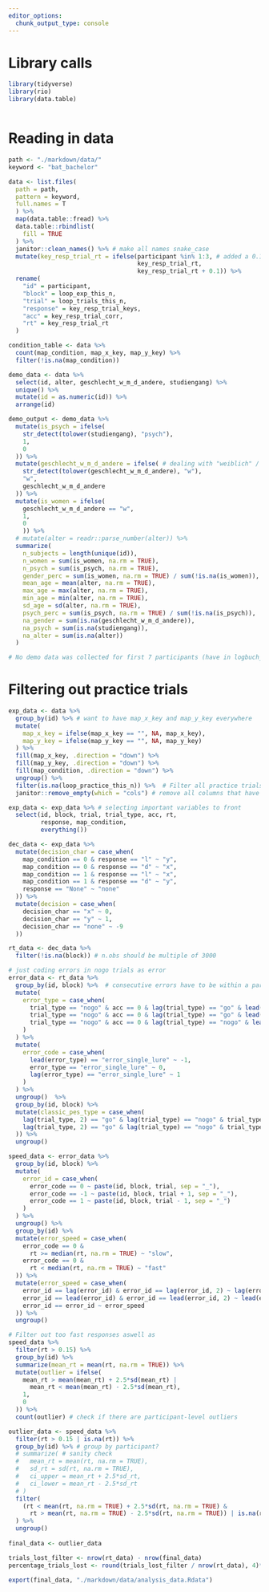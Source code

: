 ```yaml
---
editor_options:
  chunk_output_type: console
---
```

# Library calls
```r
library(tidyverse)
library(rio)
library(data.table)
```

```r

```

# Reading in data
```r
path <- "./markdown/data/"
keyword <- "bat_bachelor"

data <- list.files(
  path = path,
  pattern = keyword,
  full.names = T
  ) %>%
  map(data.table::fread) %>% 
  data.table::rbindlist(
    fill = TRUE
  ) %>% 
  janitor::clean_names() %>% # make all names snake_case
  mutate(key_resp_trial_rt = ifelse(participant %in% 1:3, # added a 0.1 dead time after first three participants
                                    key_resp_trial_rt,
                                    key_resp_trial_rt + 0.1)) %>% 
  rename(
    "id" = participant,
    "block" = loop_exp_this_n,
    "trial" = loop_trials_this_n,
    "response" = key_resp_trial_keys,
    "acc" = key_resp_trial_corr,
    "rt" = key_resp_trial_rt
  )
```

```r
condition_table <- data %>% 
  count(map_condition, map_x_key, map_y_key) %>% 
  filter(!is.na(map_condition))
```

```r
demo_data <- data %>% 
  select(id, alter, geschlecht_w_m_d_andere, studiengang) %>% 
  unique() %>% 
  mutate(id = as.numeric(id)) %>% 
  arrange(id)

demo_output <- demo_data %>% 
  mutate(is_psych = ifelse(
    str_detect(tolower(studiengang), "psych"),
    1,
    0
  )) %>% 
  mutate(geschlecht_w_m_d_andere = ifelse( # dealing with "weiblich" / "männlich"
    str_detect(tolower(geschlecht_w_m_d_andere), "w"),
    "w",
    geschlecht_w_m_d_andere
  )) %>% 
  mutate(is_women = ifelse(
    geschlecht_w_m_d_andere == "w",
    1,
    0
    )) %>% 
  # mutate(alter = readr::parse_number(alter)) %>% 
  summarize(
    n_subjects = length(unique(id)),
    n_women = sum(is_women, na.rm = TRUE),
    n_psych = sum(is_psych, na.rm = TRUE),
    gender_perc = sum(is_women, na.rm = TRUE) / sum(!is.na(is_women)),
    mean_age = mean(alter, na.rm = TRUE),
    max_age = max(alter, na.rm = TRUE),
    min_age = min(alter, na.rm = TRUE),
    sd_age = sd(alter, na.rm = TRUE),
    psych_perc = sum(is_psych, na.rm = TRUE) / sum(!is.na(is_psych)),
    na_gender = sum(is.na(geschlecht_w_m_d_andere)),
    na_psych = sum(is.na(studiengang)),
    na_alter = sum(is.na(alter))
  )

# No demo data was collected for first 7 participants (have in logbuch_ba.xlsx)
```

# Filtering out practice trials
```r
exp_data <- data %>% 
  group_by(id) %>% # want to have map_x_key and map_y_key everywhere
  mutate(
    map_x_key = ifelse(map_x_key == "", NA, map_x_key),
    map_y_key = ifelse(map_y_key == "", NA, map_y_key)
  ) %>% 
  fill(map_x_key, .direction = "down") %>% 
  fill(map_y_key, .direction = "down") %>% 
  fill(map_condition, .direction = "down") %>% 
  ungroup() %>% 
  filter(is.na(loop_practice_this_n)) %>%  # Filter all practice trials
  janitor::remove_empty(which = "cols") # remove all columns that have just NA, could also remove all empty rows aswell

exp_data <- exp_data %>% # selecting important variables to front
  select(id, block, trial, trial_type, acc, rt,
         response, map_condition,
         everything())
```

```r
dec_data <- exp_data %>% 
  mutate(decision_char = case_when(
    map_condition == 0 & response == "l" ~ "y",
    map_condition == 0 & response == "d" ~ "x",
    map_condition == 1 & response == "l" ~ "x",
    map_condition == 1 & response == "d" ~ "y",
    response == "None" ~ "none"
  )) %>% 
  mutate(decision = case_when(
    decision_char == "x" ~ 0,
    decision_char == "y" ~ 1,
    decision_char == "none" ~ -9
  ))
```

```r
rt_data <- dec_data %>% 
  filter(!is.na(block)) # n.obs should be multiple of 3000
```

```r
# just coding errors in nogo trials as error
error_data <- rt_data %>% 
  group_by(id, block) %>%  # consecutive errors have to be within a participant and block
  mutate(
    error_type = case_when(
      trial_type == "nogo" & acc == 0 & lag(trial_type) == "go" & lead(trial_type) =="go" ~ "error_single_lure",
      trial_type == "nogo" & acc == 0 & lag(trial_type) == "go" & lead(trial_type) == "nogo" ~ "error_double_lure_first",
      trial_type == "nogo" & acc == 0 & lag(trial_type) == "nogo" & lead(trial_type) == "go" ~ "error_double_lure_second",
    )
  ) %>% 
  mutate(
    error_code = case_when(
      lead(error_type) == "error_single_lure" ~ -1,
      error_type == "error_single_lure" ~ 0,
      lag(error_type) == "error_single_lure" ~ 1
    )
  ) %>% 
  ungroup()  %>% 
  group_by(id, block) %>% 
  mutate(classic_pes_type = case_when(
    lag(trial_type, 2) == "go" & lag(trial_type) == "nogo" & trial_type == "go" & lag(acc) == 0 ~ "post_error",
    lag(trial_type, 2) == "go" & lag(trial_type) == "nogo" & trial_type == "go" & lag(acc) == 1 ~ "post_correct"
  )) %>% 
  ungroup()
```

```r
speed_data <- error_data %>% 
  group_by(id, block) %>% 
  mutate(
    error_id = case_when(
      error_code == 0 ~ paste(id, block, trial, sep = "_"),
      error_code == -1 ~ paste(id, block, trial + 1, sep = "_"),
      error_code == 1 ~ paste(id, block, trial - 1, sep = "_")
    )
  ) %>% 
  ungroup() %>% 
  group_by(id) %>% 
  mutate(error_speed = case_when(
    error_code == 0 &
      rt >= median(rt, na.rm = TRUE) ~ "slow",
    error_code == 0 &
      rt < median(rt, na.rm = TRUE) ~ "fast"
  )) %>% 
  mutate(error_speed = case_when(
    error_id == lag(error_id) & error_id == lag(error_id, 2) ~ lag(error_speed),
    error_id == lead(error_id) & error_id == lead(error_id, 2) ~ lead(error_speed),
    error_id == error_id ~ error_speed
  )) %>% 
  ungroup()
```

```r
# Filter out too fast responses aswell as 
speed_data %>% 
  filter(rt > 0.15) %>% 
  group_by(id) %>% 
  summarize(mean_rt = mean(rt, na.rm = TRUE)) %>% 
  mutate(outlier = ifelse(
    mean_rt > mean(mean_rt) + 2.5*sd(mean_rt) |
      mean_rt < mean(mean_rt) - 2.5*sd(mean_rt),
    1,
    0
  )) %>% 
  count(outlier) # check if there are participant-level outliers

outlier_data <- speed_data %>% 
  filter(rt > 0.15 | is.na(rt)) %>% 
  group_by(id) %>% # group by participant?
  # summarize( # sanity check
  #   mean_rt = mean(rt, na.rm = TRUE),
  #   sd_rt = sd(rt, na.rm = TRUE),
  #   ci_upper = mean_rt + 2.5*sd_rt,
  #   ci_lower = mean_rt - 2.5*sd_rt
  # )
  filter(
    (rt < mean(rt, na.rm = TRUE) + 2.5*sd(rt, na.rm = TRUE) &
      rt > mean(rt, na.rm = TRUE) - 2.5*sd(rt, na.rm = TRUE)) | is.na(rt)
  ) %>% 
  ungroup()
  
final_data <- outlier_data

```

```r
trials_lost_filter <- nrow(rt_data) - nrow(final_data)
percentage_trials_lost <- round(trials_lost_filter / nrow(rt_data), 4)*100
```


```r
export(final_data, "./markdown/data/analysis_data.Rdata")
```

